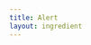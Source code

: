 ```yaml
---
title: Alert
layout: ingredient
---
```



<FormRow>

<Alert
  method="alert"
  message="Airfryers can make anything!"
  label="Trigger an Alert"
/>

</FormRow>

<FormRow>

<Alert
  method="confirm"
  message="Proceed with adding garlic?"
  label="Trigger a Confirmation"
/>

</FormRow>

<FormRow>

<Alert
  method="prompt"
  message="What is your favorite food?"
  label="Trigger a Prompt"
/>

</FormRow>